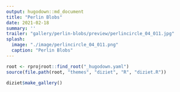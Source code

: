 ```yaml
---
output: hugodown::md_document
title: "Perlin Blobs"
date: 2021-02-18
summary: ''
trailer: "gallery/perlin-blobs/preview/perlincircle_04_011.jpg"
splash:
  image: "./image/perlincircle_04_011.png"
  caption: "Perlin Blobs"
---
```


```r
root <- rprojroot::find_root("_hugodown.yaml")
source(file.path(root, "themes", "diziet", "R", "diziet.R"))
```

```r
diziet$make_gallery()
```

